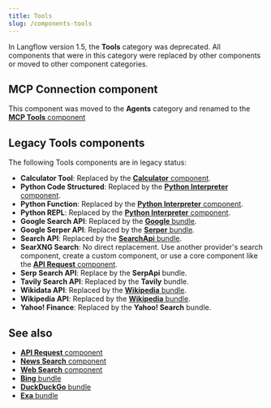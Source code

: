 ```yaml
---
title: Tools
slug: /components-tools
---
```


In Langflow version 1.5, the **Tools** category was deprecated.
All components that were in this category were replaced by other components or moved to other component categories.

## MCP Connection component

This component was moved to the **Agents** category and renamed to the [**MCP Tools** component](/components-agents#mcp-connection)

## Legacy Tools components


<PartialLegacy />

The following Tools components are in legacy status:

* **Calculator Tool**: Replaced by the [**Calculator** component](/components-helpers#calculator).
* **Python Code Structured**: Replaced by the [**Python Interpreter** component](/components-processing#python-interpreter).
* **Python Function**: Replaced by the [**Python Interpreter** component](/components-processing#python-interpreter).
* **Python REPL**: Replaced by the [**Python Interpreter** component](/components-processing#python-interpreter).
* **Google Search API**: Replaced by the [**Google** bundle](/bundles-google).
* **Google Serper API**: Replaced by the [**Serper** bundle](/bundles-serper).
* **Search API**: Replaced by the [**SearchApi** bundle](/bundles-searchapi).
* **SearXNG Search**: No direct replacement. Use another provider's search component, create a custom component, or use a core component like the [**API Request** component](/components-data#api-request).
* **Serp Search API**: Replace by the **SerpApi** bundle.
* **Tavily Search API**: Replaced by the **Tavily** bundle.
* **Wikidata API**: Replaced by the [**Wikipedia** bundle](/bundles-wikipedia).
* **Wikipedia API**: Replaced by the [**Wikipedia** bundle](/bundles-wikipedia).
* **Yahoo! Finance**: Replaced by the **Yahoo! Search** bundle.

## See also

* [**API Request** component](/components-data#api-request)
* [**News Search** component](/components-data#news-search)
* [**Web Search** component](/components-data#web-search)
* [**Bing** bundle](/bundles-bing)
* [**DuckDuckGo** bundle](/bundles-duckduckgo)
* [**Exa** bundle](/bundles-exa)